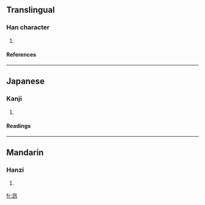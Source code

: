 ==Translingual==
===Han character===
{{Han char|rn=72|rad=日|as=05|sn=9|four=6012<sub>7</sub>|canj=日一大尸 (AMKS)}}
# {{defn|Han|sort=日05}}
====References====
{{Han ref|kx=0493.230|dkj=13856|dj=0858.030|hdz=21499.010|uh=662E|ud=26158|bh=CEF8|bd=52984}}
----
==Japanese==
===Kanji===
{{ja-kanji|grade=|rs=日05}}
# {{defn|Japanese}} 
====Readings====
{{ja-readings|on=[[しょう]] (shō), [[じゅ]] (ju)|kun=}}
----
==Mandarin==
===Hanzi===
{{cmn-hanzi|pin=[[zòng]] ([[zong4]])|wg=tsung<sup>4</sup>}}
# {{defn|Mandarin}}

[[fr:昮]]